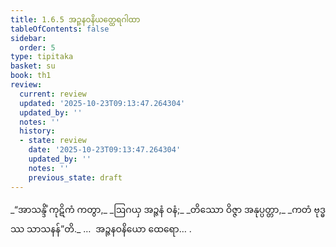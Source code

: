 ```yaml
---
title: 1.6.5 အဉ္ဇနဝနိယတ္ထေရဂါထာ
tableOfContents: false
sidebar:
  order: 5
type: tipitaka
basket: su
book: th1
review:
  current: review
  updated: '2025-10-23T09:13:47.264304'
  updated_by: ''
  notes: ''
  history:
  - state: review
    date: '2025-10-23T09:13:47.264304'
    updated_by: ''
    notes: ''
    previous_state: draft
---
```



<ReviewStatus review={frontmatter.review} showDetails={true} />

<HypothesisAnnotation frontmatter={frontmatter} />

<DynamicBreadcrumb />

<Division number="55" book="th1" e="ch" v="19" p="232">

<Paragraph number="125" type="verses" book="th1">
_“အာသန္ဒိံ ကုဋိကံ ကတွာ,_  
_ဩဂယှ အဉ္ဇနံ ဝနံ;_  
_တိဿော ဝိဇ္ဇာ အနုပ္ပတ္တာ,_  
_ကတံ ဗုဒ္ဓဿ သာသနန်”တိ._  


</Paragraph>
</Division>

<Paragraph number="126" type="center" book="th1">
…  အဉ္ဇနဝနိယော ထေရော… .
</Paragraph>
